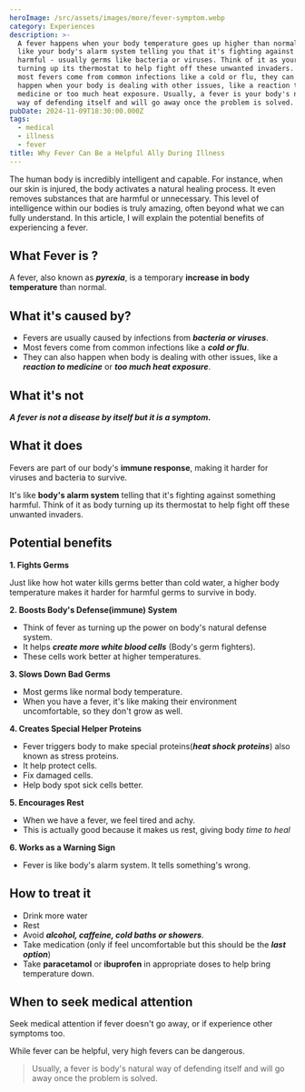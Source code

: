 ```yaml
---
heroImage: /src/assets/images/more/fever-symptom.webp
category: Experiences
description: >-
  A fever happens when your body temperature goes up higher than normal. It's
  like your body's alarm system telling you that it's fighting against something
  harmful - usually germs like bacteria or viruses. Think of it as your body
  turning up its thermostat to help fight off these unwanted invaders. While
  most fevers come from common infections like a cold or flu, they can also
  happen when your body is dealing with other issues, like a reaction to
  medicine or too much heat exposure. Usually, a fever is your body's natural
  way of defending itself and will go away once the problem is solved.
pubDate: 2024-11-09T18:30:00.000Z
tags:
  - medical
  - illness
  - fever
title: Why Fever Can Be a Helpful Ally During Illness
---
```


The human body is incredibly intelligent and capable. For instance, when our skin is injured, the body activates a natural healing process. It even removes substances that are harmful or unnecessary. This level of intelligence within our bodies is truly amazing, often beyond what we can fully understand. In this article, I will explain the potential benefits of experiencing a fever.

## What Fever is ?

A fever, also known as **_pyrexia_**, is a temporary **increase in body temperature** than normal.

## What it's caused by?

- Fevers are usually caused by infections from **_bacteria or viruses_**.
- Most fevers come from common infections like a **_cold or flu_**.
- They can also happen when body is dealing with other issues, like a **_reaction to medicine_** or **_too much heat exposure_**.

## What it's not

**_A fever is not a disease by itself but it is a symptom._**

## What it does

Fevers are part of our body's **immune response**, making it harder for viruses and bacteria to survive.

It's like **body's alarm system** telling that it's fighting against something harmful. Think of it as body turning up its thermostat to help fight off these unwanted invaders.

## Potential benefits

**1. Fights Germs**

Just like how hot water kills germs better than cold water, a higher body temperature makes it harder for harmful germs to survive in body.

**2. Boosts Body's Defense(immune) System**

- Think of fever as turning up the power on body's natural defense system.
- It helps **_create more white blood cells_** (Body's germ fighters).
- These cells work better at higher temperatures.

**3. Slows Down Bad Germs**

- Most germs like normal body temperature.
- When you have a fever, it's like making their environment uncomfortable, so they don't grow as well.

**4. Creates Special Helper Proteins**

- Fever triggers body to make special proteins(**_heat shock proteins_**) also known as stress proteins.
- It help protect cells.
- Fix damaged cells.
- Help body spot sick cells better.

**5. Encourages Rest**

- When we have a fever, we feel tired and achy.
- This is actually good because it makes us rest, giving body _time to heal_

**6. Works as a Warning Sign**

- Fever is like body's alarm system. It tells something's wrong.

## How to treat it

- Drink more water
- Rest
- Avoid **_alcohol, caffeine, cold baths or showers_**.
- Take medication (only if feel uncomfortable but this should be the **_last option_**)
- Take **paracetamol** or **ibuprofen** in appropriate doses to help bring temperature down.

## When to seek medical attention

Seek medical attention if fever doesn't go away, or if experience other symptoms too.

While fever can be helpful, very high fevers can be dangerous.

> Usually, a fever is body's natural way of defending itself and will go away once the problem is solved.
